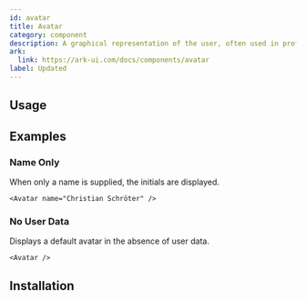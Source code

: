 ```yaml
---
id: avatar
title: Avatar
category: component
description: A graphical representation of the user, often used in profile sections.
ark:
  link: https://ark-ui.com/docs/components/avatar
label: Updated
---
```



## Usage

<ComponentPreview />

## Examples

### Name Only

When only a name is supplied, the initials are displayed.

```tsx live
<Avatar name="Christian Schröter" />
```

### No User Data

Displays a default avatar in the absence of user data.

```tsx live
<Avatar />
```

## Installation

<InstallationGuide />
